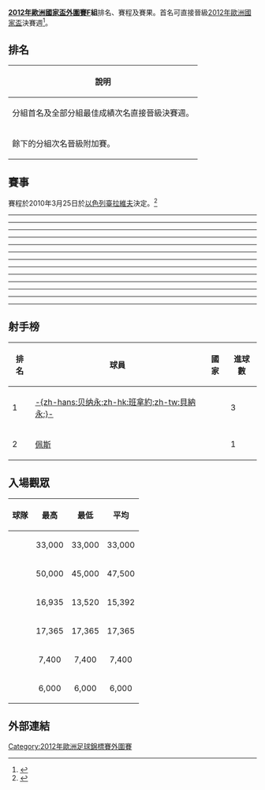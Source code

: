 {{Link style|time=2015-12-13T12:15:42+00:00}}
'''[[2012年歐洲國家盃外圍賽|2012年歐洲國家盃外圍賽]]F組'''排名、賽程及賽果。首名可直接晉級[[2012年歐洲國家盃|2012年歐洲國家盃]]決賽週<ref>{{cite web |title=UEFA Euro 2012 qualifying Group F |url=http://www.uefa.com/uefaeuro2012/standings/round=15171/group=700962/index.html |work=UEFA.com |publisher=Union of European Football Associations |accessdate=5 October 2010 |archive-date=2011-10-24 |archive-url=https://web.archive.org/web/20111024023829/http://www.uefa.com/uefaeuro2012/standings/round=15171/group=700962/index.html |dead-url=no }}</ref>。

== 排名 ==
{| class="wikitable"
|-
!說明
|- bgcolor=#ccffcc
|分組首名及全部分組最佳成績次名直接晉級決賽週。 
|- bgcolor=#ccccff
|餘下的分組次名晉級附加賽。 
|}

{{UEFA Euro 2012 qualifying Group F
|expanded=yes
|fixtures=yes
|tiebreakers=yes}}

== 賽事 ==
賽程於2010年3月25日於[[以色列|以色列]][[臺拉維夫|臺拉維夫]]決定。<ref>{{cite news |title=2012年歐洲國家盃外圍賽F組賽程表 |url=http://www.uefa.com/uefaeuro2012/news/newsid=1467876.html |work=UEFA.com |publisher=UEFA |date=2010年3月25日 |accessdate=2010年3月25日 |archive-date=2011年9月26日 |archive-url=https://web.archive.org/web/20110926104058/http://www.uefa.com/uefaeuro2012/news/newsid=1467876.html |dead-url=no }}</ref>

<div id="以色列 v 馬耳他"></div>{{footballbox
|date = 2010年9月2日
|time = 21:15 [[UTC+3|UTC+3]]
|team1 = {{fb-rt|ISR}}
|score = 3 – 1
|report = [http://cn.uefa.com/uefaeuro/season=2012/matches/round=15171/match=2002261/postmatch/report/index.html 報導]{{dead link|date=2018年5月 |bot=InternetArchiveBot |fix-attempted=yes }}
|team2 = {{fb|MLT}}
|goals1 = [[約西·貝納永|-{zh-hans:贝纳永;zh-hk:班拿約;zh-tw:貝納永;}-]] {{goal|7||64|pen.|75}}
|goals2 = [[:en:Jamie_Pace|佩斯]] {{goal|38}}
|stadium = [[:en:Ramat_Gan|拉馬特甘]], [[:en:Ramat_Gan_Stadium|拉馬特甘球場]] 
|attendance = 17,365
|referee = [[:en:Said_Ennjimi|塞德·恩吉米]]（{{nfa|FRA}}） }}

<div id="拉脫維亞 v 克羅地亞"></div>{{footballbox
|date = 2010年9月3日
|time = 21:00 [[UTC+3|UTC+3]]
|team1 = {{fb|LVA}}
|score = 0 – 3
|report = [http://cn.uefa.com/uefaeuro/season=2012/matches/round=15171/match=2002262/postmatch/report/index.html 報導]{{dead link|date=2018年5月 |bot=InternetArchiveBot |fix-attempted=yes }}
|team2 = {{fb|CRO}}
|goals1 = 
|goals2 = [[姆拉登·佩特里奇|柏歷]] {{goal|43}}<br />[[伊维卡·奥利奇|奧歷]] {{goal|51}}<br />[[达里奥·斯尔纳|施拿]] {{goal|82}}
|stadium = [[里加|里加]], [[斯孔托体育场|史干圖球場]]
|attendance = 7,600
|referee = [[:en:Björn_Kuipers|波恩·庫伊佩爾斯]]（{{nfa|NED}}） }}

<div id="希臘 v 格魯吉亞"></div>{{footballbox
|date = 2010年9月3日
|time = 21:45 [[UTC+3|UTC+3]]
|team1 = {{fb-rt|GRE}}
|score = 1 – 1
|report = [http://cn.uefa.com/uefaeuro/season=2012/matches/round=15171/match=2002255/postmatch/report/index.html 報導]{{dead link|date=2018年5月 |bot=InternetArchiveBot |fix-attempted=yes }}
|team2 = {{fb|GEO}}
|goals1 = [[:en:Nikos_Spiropoulos|斯皮洛普洛斯]] {{goal|72}}
|goals2 = [[:en:Aleksandr_Iashvili|亞甚維利]] {{goal|3}}
|stadium = [[比雷埃夫斯|比雷埃夫斯]], [[:en:Karaiskakis_Stadium|卡拉斯卡基斯球場]]
|attendance = 14,794
|referee = [[:en:Carlos_Clos_Gómez|卡路士·克羅斯·戈麥斯]]（{{nfa|ESP}}） }}
----
<div id="格魯吉亞 v 以色列"></div>{{footballbox
|date = 2010年9月7日
|time = 21:00 [[UTC+4|UTC+4]]
|team1 = {{fb-rt|GEO}}
|score = 0 – 0
|report = [http://cn.uefa.com/uefaeuro/season=2012/matches/round=15171/match=2002269/postmatch/report/index.html 報導]{{dead link|date=2018年5月 |bot=InternetArchiveBot |fix-attempted=yes }}
|team2 = {{fb|ISR}}
|goals1 = 
|goals2 = 
|stadium = [[第比利斯|第比利斯]], [[:en:Boris_Paichadze_Stadium|伯里斯·派查德斯球場]]
|attendance = 45,000
|referee = [[:en:Sascha_Kever|薩斯查·科沃爾]]（{{nfa|SUI}}） }}

<div id="馬耳他 v 拉脫維亞"></div>{{footballbox
|date = 2010年9月7日
|time = 19:30 [[UTC+2|UTC+2]]
|team1 = {{fb-rt|MLT}}
|score = 0 – 2
|report = [http://cn.uefa.com/uefaeuro/season=2012/matches/round=15171/match=2002276/postmatch/report/index.html 報導]{{dead link|date=2018年5月 |bot=InternetArchiveBot |fix-attempted=yes }}
|team2 = {{fb|LVA}}
|goals1 = 
|goals2 = [[:en:Kaspars_Gorkšs|戈爾克斯]] {{goal|42}}<br />[[:en:Maris_Verpakovskis|維爾帕科夫斯基斯]] {{goal|84}}
|stadium = [[瓦萊塔|瓦萊塔]], [[:en:Ta'Qali_Stadium|瓦萊塔國家球場]]  
|attendance = 6,255
|referee = [[:en:Tony_Asumaa|東尼·阿蘇馬]]（{{nfa|FIN}}） }}

<div id="克羅地亞 v 希臘"></div>{{footballbox
|date = 2010年9月7日
|time = 20:30 [[UTC+2|UTC+2]]
|team1 = {{fb-rt|CRO}}
|score = 0 – 0
|report = [http://cn.uefa.com/uefaeuro/season=2012/matches/round=15171/match=2002247/postmatch/report/index.html 報導]{{dead link|date=2018年5月 |bot=InternetArchiveBot |fix-attempted=yes }}
|team2 = {{fb|GRE}}
|goals1 = 
|goals2 = 
|stadium = [[薩格勒布|薩格勒布]], [[:en:Maksimir_Stadium|馬克西米爾球場]]
|attendance = 24,399
|referee = [[:en:Claus_Bo_Larsen|克勞斯·拉爾森]]（{{nfa|DEN}}） }}
----
<div id="格魯吉亞 v 馬耳他"></div>{{footballbox
|date = 2010年10月8日
|time = 21:00 [[UTC+4|UTC+4]]
|team1 = {{fb-rt|GEO}}
|score = 1 – 0
|report = [http://cn.uefa.com/uefaeuro/season=2012/matches/round=15171/match=2002271/postmatch/report/index.html 報導]{{dead link|date=2018年5月 |bot=InternetArchiveBot |fix-attempted=yes }}
|team2 = {{fb|MLT}}
|goals1 = [[:en:David_Siradze|西拉德澤]] {{goal|90+1}}
|goals2 = 
|stadium = [[第比利斯|第比利斯]], [[:en:Boris_Paichadze_Stadium|伯里斯·派查德斯球場]]
|attendance = 38,000
|referee = [[:en:Alan_Black_(referee)|阿蘭·布萊克]]（{{nfa|NIR}}） }}

<div id="希臘 v 拉脫維亞"></div>{{footballbox
|date = 2010年10月8日
|time = 21:45 [[UTC+3|UTC+3]]
|team1 = {{fb-rt|GRE}}
|score = 1 – 0
|report = [http://cn.uefa.com/uefaeuro/season=2012/matches/round=15171/match=2002254/postmatch/report/index.html 報導]{{dead link|date=2018年5月 |bot=InternetArchiveBot |fix-attempted=yes }}
|team2 = {{fb|LVA}}
|goals1 = [[華斯利斯·托路斯迪斯|托路斯迪斯]] {{goal|58}}
|goals2 = 
|stadium = [[比雷埃夫斯|比雷埃夫斯]], [[:en:Karaiskakis_Stadium|卡拉斯卡基斯球場]]
|attendance = 13,520
|referee = [[安東尼奧·達馬托|安東尼奧·達馬托]]（{{nfa|ITA}}） }}
----
<div id="以色列 v 克羅地亞"></div>{{footballbox
|date = 2010年10月9日
|time = 20:30 [[UTC+3|UTC+3]]
|team1 = {{fb-rt|ISR}}
|score = 1 – 2
|report = [http://cn.uefa.com/uefaeuro/season=2012/matches/round=15171/match=2002257/postmatch/report/index.html 報導]{{dead link|date=2018年5月 |bot=InternetArchiveBot |fix-attempted=yes }}
|team2 = {{fb|CRO}}
|goals1 = [[:en:Itay_Shechter|施赫特]] {{goal|81}}
|goals2 = [[尼高·卡蘭積卡|卡蘭積卡]] {{goal|36|pen.|41}}
|stadium = [[:en:Ramat_Gan|拉馬特甘]], [[:en:Ramat_Gan_Stadium|拉馬特甘球場]] 
|attendance = 33,421
|referee = [[:en:Wolfgang_Stark|禾爾夫岡·史達]]（{{nfa|GER}}） }}
----
<div id="拉脫維亞 v 格魯吉亞"></div>{{footballbox
|date = 2010年10月12日
|time = 20:00 [[UTC+3|UTC+3]]
|team1 = {{fb-rt|LVA}}
|score = 1 – 1
|report = [http://cn.uefa.com/uefaeuro/season=2012/matches/round=15171/match=2002265/postmatch/report/index.html 報導]{{dead link|date=2018年5月 |bot=InternetArchiveBot |fix-attempted=yes }}
|team2 = {{fb|GEO}}
|goals1 = [[:en:Aleksandrs_Cauņa|考纳]] {{goal|90+1}}
|goals2 = [[:en:David_Siradze|西拉德澤]] {{goal|74}}
|stadium = [[里加|里加]], [[斯孔托体育场|史干圖球場]]
|attendance = 4,330
|referee = [[:en:Manuel_De_Sousa|馬努·德·索薩]]（{{nfa|POR}}） }}

<div id="希臘 v 以色列"></div>{{footballbox
|date = 2010年10月12日
|time = 21:45 [[UTC+3|UTC+3]]
|team1 = {{fb-rt|GRE}}
|score = 2 – 1
|report = [http://cn.uefa.com/uefaeuro/season=2012/matches/round=15171/match=2002253/postmatch/report/index.html 報導]{{dead link|date=2018年5月 |bot=InternetArchiveBot |fix-attempted=yes }}
|team2 = {{fb|ISR}}
|goals1 = [[迪美迪斯·沙賓基迪斯|沙賓基迪斯]] {{goal|22}} <br/>[[:en:Georgios_Karagounis|加拉高尼斯]] {{goal|63|pen.}}
|goals2 = [[:en:Nikos_Spyropoulos|斯皮洛普洛斯]] {{goal|59|o.g.}}
|stadium = [[比雷埃夫斯|比雷埃夫斯]], [[:en:Karaiskakis_Stadium|卡拉斯卡基斯球場]]
|attendance = 16,935
|referee = [[:en:Martin_Hansson|馬田·漢臣]]（{{nfa|SWE}}） }}
----
<div id="克羅地亞 v 馬耳他"></div>{{footballbox
|date = 2010年11月17日
|time = 17:30 [[UTC+1|UTC+1]]
|team1 = {{fb-rt|CRO}}
|score = 3 – 0
|report = [http://cn.uefa.com/uefaeuro/season=2012/matches/round=15171/match=2002251/postmatch/report/index.html 報導]{{dead link|date=2018年5月 |bot=InternetArchiveBot |fix-attempted=yes }}
|team2 = {{fb|MLT}}
|goals1 = [[尼高·卡蘭積卡|卡蘭積卡]] {{goal|19||42}} <br/>[[尼古拉·卡利尼奇|卡連歷]] {{goal|81}}
|goals2 = 
|stadium = [[薩格勒布|薩格勒布]], [[:en:Maksimir_Stadium|馬克西米爾球場]] 
|attendance = 9,000
|referee = [[:en:Duarte_Gomes|杜亞特·高美斯]]（{{nfa|POR}}） }}
----
<div id="格魯吉亞 v 克羅地亞"></div>{{footballbox
|date = 2011年3月26日
|time = 21:00 [[UTC+4|UTC+4]]
|team1 = {{fb-rt|GEO}}
|score = 1 – 0
|report = [http://cn.uefa.com/uefaeuro/season=2012/matches/round=15171/match=2002267/postmatch/report/index.html 報導]{{dead link|date=2018年5月 |bot=InternetArchiveBot |fix-attempted=yes }}
|team2 = {{fb|CRO}}
|goals1 = [[萊萬·科比亞什維利|高拜亞韋利]] {{goal|90}}
|goals2 = 
|stadium = [[第比利斯|第比利斯]], [[:en:Boris_Paichadze_Stadium|伯里斯·派查德斯球場]]
|attendance = 54,500
|referee = [[保羅·塔伊亞文托|保羅·塔伊亞文托]]（{{nfa|ITA}}） }}

<div id="以色列 v 拉脫維亞"></div>{{footballbox
|date = 2011年3月26日
|time = 21:00 [[UTC+2|UTC+2]]
|team1 = {{fb-rt|ISR}}
|score = 2 – 1
|report = [http://cn.uefa.com/uefaeuro/season=2012/matches/round=15171/match=2002259/postmatch/report/index.html 報導]{{dead link|date=2018年5月 |bot=InternetArchiveBot |fix-attempted=yes }}
|team2 = {{fb|LVA}}
|goals1 = [[:en:Elyaniv_Barda|巴爾達]] {{goal|16}} <br/>[[:en:Biram_Kayal|卡亞爾]] {{goal|81}}
|goals2 = [[:en:Kaspars_Gorkšs|戈卡斯]] {{goal|62}}
|stadium = [[特拉維夫|特拉維夫]], [[:en:Bloomfield_Stadium|布魯姆菲爾德球場]] 
|attendance = 10,801
|referee = [[:en:Milorad_Mažić|米洛拉德·馬齊克]]（{{nfa|SRB}}） }}

<div id="馬耳他 v 希臘"></div>{{footballbox
|date = 2011年3月26日
|time = 20:30 [[UTC+1|UTC+1]]
|team1 = {{fb-rt|MLT}}
|score = 0 – 1
|report = [http://cn.uefa.com/uefaeuro/season=2012/matches/round=15171/match=2002273/postmatch/report/index.html 報導]{{dead link|date=2018年5月 |bot=InternetArchiveBot |fix-attempted=yes }}
|team2 = {{fb|GRE}}
|goals1 = 
|goals2 = [[華斯利斯·托路斯迪斯|托路斯迪斯]] {{goal|90+4}}
|stadium = [[瓦萊塔|瓦萊塔]], [[:en:Ta'Qali_Stadium|瓦萊塔國家球場]]  
|attendance = 10,605
|referee = [[米高·維奈爾|米高·維奈爾]]（{{nfa|GER}}） }}
----
<div id="以色列 v 格魯吉亞"></div>{{footballbox
|date = 2011年3月29日
|time = 21:05 [[UTC+2|UTC+2]]
|team1 = {{fb-rt|ISR}}
|score = 1 – 0
|report = [http://cn.uefa.com/uefaeuro/season=2012/matches/round=15171/match=2002260/postmatch/report/index.html 報導]{{dead link|date=2018年5月 |bot=InternetArchiveBot |fix-attempted=yes }}
|team2 = {{fb|GEO}}
|goals1 = [[:en:Tal_Ben_Haim_(footballer_born_1989)|本·哈伊姆]] {{goal|59}}
|goals2 = 
|stadium = [[特拉維夫|特拉維夫]], [[:en:Bloomfield_Stadium|布魯姆菲爾德球場]]  
|attendance = 13,716
|referee = [[:en:Fredy_Fautrel|福雷蒂·法特雷爾]]（{{nfa|FRA}}） }}
----
<div id="克羅地亞 v 格魯吉亞"></div>{{footballbox
|date = 2011年6月3日
|time = 20:00 [[UTC+2|UTC+2]]
|team1 = {{fb-rt|CRO}}
|score = 2 – 1
|report = [http://cn.uefa.com/uefaeuro/season=2012/matches/round=15171/match=2002250/postmatch/report/index.html 報導]{{dead link|date=2018年5月 |bot=InternetArchiveBot |fix-attempted=yes }}
|team2 = {{fb|GEO}}
|goals1 = [[马里奥·曼祖基奇|文迪蘇傑]] {{goal|76}} <br/>[[尼古拉·卡利尼奇|卡連歷]] {{goal|78}}
|goals2 = [[:en:Jaba_Kankava|簡卡華]] {{goal|17}}
|stadium = [[斯普利特|斯普利特]], [[:en:Stadion_Poljud|波約德球場]] 
|attendance = 28,000
|referee = [[:en:Stefan_Johannesson|施特凡·喬納森]]（{{nfa|SWE}}） }}
----
<div id="拉脫維亞 v 以色列"></div>{{footballbox
|date = 2011年6月4日
|time = 19:30 [[UTC+3|UTC+3]]
|team1 = {{fb-rt|LVA}}
|score = 1 – 2
|report = [http://cn.uefa.com/uefaeuro/season=2012/matches/round=15171/match=2002264/postmatch/report/index.html 報導]{{dead link|date=2018年5月 |bot=InternetArchiveBot |fix-attempted=yes }}
|team2 = {{fb|ISR}}
|goals1 = [[:en:Aleksandrs_Cauņa|考纳]] {{goal|62|pen.}}
|goals2 = [[約西·貝納永|-{zh-hans:贝纳永;zh-hk:班拿約;zh-tw:貝納永;}-]] {{goal|19}} <br/>[[:en:Tal_Ben_Haim|本·哈伊姆I]] {{goal|43|pen.}}
|stadium = [[里加|里加]], [[斯孔托体育场|史干圖球場]]
|attendance = 6,147
|referee = [[:en:Alan_Kelly_(referee)|阿蘭·凱利]]（{{nfa|IRL}}） }}

<div id="希臘 v 馬耳他"></div>{{footballbox
|date = 2011年6月4日
|time = 21:30 [[UTC+3|UTC+3]]
|team1 = {{fb-rt|GRE}}
|score = 3 – 1
|report = [http://cn.uefa.com/uefaeuro/season=2012/matches/round=15171/match=2002256/postmatch/report/index.html 報導]{{dead link|date=2018年5月 |bot=InternetArchiveBot |fix-attempted=yes }}
|team2 = {{fb|MLT}}
|goals1 = [[:en:Ioannis_Fetfatzidis|菲特法特齊迪斯]] {{goal|8||64}} <br/>[[:en:Kyriakos_Papadopoulos|K.柏巴道普路斯]] {{goal|26}}
|goals2 = [[:en:Michael_Mifsud|米夫蘇德]] {{goal|54}}
|stadium = [[比雷埃夫斯|比雷埃夫斯]], [[:en:Karaiskakis_Stadium|卡拉斯卡基斯球場]]
|attendance = 14,746
|referee = [[:en:Pawel_Gil|帕維爾·吉爾]]（{{nfa|POL}}） }}
----
<div id="以色列 v 希臘"></div>{{footballbox
|date = 2011年9月2日
|time = 16:05 [[UTC+3|UTC+3]]
|team1 = {{fb-rt|ISR}}
|score = 0 – 1
|report = [http://cn.uefa.com/uefaeuro/season=2012/matches/round=15171/match=2002258/postmatch/report/index.html 報導]{{dead link|date=2018年5月 |bot=InternetArchiveBot |fix-attempted=yes }}
|team2 = {{fb|GRE}}
|goals1 = 
|goals2 = [[:en:Sotiris_Ninis|尼尼斯]] {{goal|60}}
|stadium = [[特拉維夫|特拉維夫]], [[:en:Bloomfield_Stadium|布魯姆菲爾德球場]]  
|attendance = 13,100
|referee = [[:en:Craig_Thomson_(referee)|克拉格·亞歷山大·托馬森]]（{{nfa|SCO}}） }}

<div id="格魯吉亞 v 拉脫維亞"></div>{{footballbox
|date = 2011年9月2日
|time = 21:00 [[UTC+4|UTC+4]]
|team1 = {{fb-rt|GEO}}
|score = 0 – 1
|report = [http://cn.uefa.com/uefaeuro/season=2012/matches/round=15171/match=2002270/postmatch/report/index.html 報導]{{dead link|date=2018年5月 |bot=InternetArchiveBot |fix-attempted=yes }}
|team2 = {{fb|LVA}}
|goals1 = 
|goals2 = [[:en:Aleksandrs_Cauņa|考納]] {{goal|63}}
|stadium = [[第比利斯|第比利斯]], [[:en:Boris_Paichadze_Stadium|伯里斯·派查德斯球場]]
|attendance = 15,422
|referee = [[:en:Leontios_Trattou|雷奧蒂諾斯·特拉圖]]（{{nfa|CYP}}） }}

<div id="馬耳他 v 克羅地亞"></div>{{footballbox
|date = 2011年9月2日
|time = 19:00 [[UTC+2|UTC+2]]
|team1 = {{fb-rt|MLT}}
|score = 1 – 3
|report = [http://cn.uefa.com/uefaeuro/season=2012/matches/round=15171/match=2002272/postmatch/report/index.html 報導]{{dead link|date=2018年5月 |bot=InternetArchiveBot |fix-attempted=yes }}
|team2 = {{fb|CRO}}
|goals1 = [[:en:Michael_Mifsud|米夫蘇德]] {{goal|38}}
|goals2 = [[:en:Ognjen_Vukojević|武克傑維奇]] {{goal|11}} <br/>[[:en:Milan_Badelj|巴德利]] {{goal|32}} <br/> [[德扬·洛夫伦|洛夫倫]] {{goal|68}}
|stadium = [[瓦萊塔|瓦萊塔]], [[:en:Ta'Qali_Stadium|瓦萊塔國家球場]] 
|attendance = 6,150
|referee = [[:en:Tony_Chapron|東尼·查浦隆]]（{{nfa|FRA}}） }}
----
<div id="克羅地亞 v 以色列"></div>{{footballbox
|date = 2011年9月6日
|time = 20:00 [[UTC+2|UTC+2]]
|team1 = {{fb-rt|CRO}}
|score = 3 – 1
|report = [http://cn.uefa.com/uefaeuro/season=2012/matches/round=15171/match=2002248/postmatch/report/index.html 報導]{{dead link|date=2018年5月 |bot=InternetArchiveBot |fix-attempted=yes }}
|team2 = {{fb|ISR}}
|goals1 = [[卢卡·莫德里奇|莫迪歷]] {{goal|47}} <br/>[[伊度亞度·達施華|伊度亞度·達施華]] {{goal|55||57}}
|goals2 = [[托莫·赫梅德|希美特]] {{goal|44}}
|stadium = [[薩格勒布|薩格勒布]], [[:en:Maksimir_Stadium|馬克西米爾球場]] 
|attendance = 13,688
|referee = [[:en:Carlos_Velasco_Carballo|卡洛斯·貝拉斯科·卡巴洛]]（{{nfa|ESP}}） }}

<div id="馬耳他 v 格魯吉亞"></div>{{footballbox
|date = 2011年9月6日
|time = 20:30 [[UTC+2|UTC+2]]
|team1 = {{fb-rt|MLT}}
|score = 1 – 1
|report = [http://cn.uefa.com/uefaeuro/season=2012/matches/round=15171/match=2002275/postmatch/report/index.html 報導]{{dead link|date=2018年5月 |bot=InternetArchiveBot |fix-attempted=yes }}
|team2 = {{fb|GEO}}
|goals1 = [[:en:Michael_Mifsud|米夫蘇德]] {{goal|25}}
|goals2 = [[:en:Jaba_Kankava|簡卡華]] {{goal|15}}
|stadium = [[瓦萊塔|瓦萊塔]], [[:en:Ta'Qali_Stadium|瓦萊塔國家球場]] 
|attendance = 5,000
|referee = [[:en:Pol_van_Boekel|雲·博克爾]]（{{nfa|NED}}） }}

<div id="拉脫維亞 v 希臘"></div>{{footballbox
|date = 2011年9月6日
|time = 21:30 [[UTC+3|UTC+3]]
|team1 = {{fb-rt|LVA}}
|score = 1 – 1
|report = [http://cn.uefa.com/uefaeuro/season=2012/matches/round=15171/match=2002263/postmatch/report/index.html 報導]{{dead link|date=2018年5月 |bot=InternetArchiveBot |fix-attempted=yes }}
|team2 = {{fb|GRE}}
|goals1 = [[:en:Aleksandrs_Cauņa|考納]] {{goal|19}}
|goals2 = [[:en:Kyriakos_Papadopoulos|K.柏巴道普路斯]] {{goal|84}}
|stadium = [[里加|里加]], [[斯孔托体育场|史干圖球場]]
|attendance = 5,415
|referee = [[:en:Stanislav_Todorov|斯坦尼斯拉夫·托多洛夫]]（{{nfa|BUL}}） }}
----
<div id="拉脫維亞 v 馬耳他"></div>{{footballbox
|date = 2011年10月7日
|time = 20:00 [[UTC+3|UTC+3]]
|team1 = {{fb-rt|LVA}}
|score = 2 – 0
|report = [http://cn.uefa.com/uefaeuro/season=2012/matches/round=15171/match=2002266/postmatch/report/index.html 報導]{{dead link|date=2018年5月 |bot=InternetArchiveBot |fix-attempted=yes }}
|team2 = {{fb|MLT}}
|goals1 = [[:en:Aleksejs_Višņakovs|維斯納科夫斯]] {{goal|33}} <br/>[[:en:Artiom_Rudņev|魯德內夫]] {{goal|83}}
|goals2 = 
|stadium = [[里加|里加]], [[斯孔托体育场|史干圖球場]]
|attendance = 4,315
|referee = [[:en:Richard_Trutz|理查德·特魯茨]]（{{nfa|SVK}}） }}

<div id="希臘 v 克羅地亞"></div>{{footballbox
|date = 2011年10月7日
|time = 21:45 [[UTC+3|UTC+3]]
|team1 = {{fb-rt|GRE}}
|score = 2 – 0
|report = [http://cn.uefa.com/uefaeuro/season=2012/matches/round=15171/match=2002252/postmatch/report/index.html 報導]{{dead link|date=2018年5月 |bot=InternetArchiveBot |fix-attempted=yes }}
|team2 = {{fb|CRO}}
|goals1 = [[佐治奧斯·森馬拉斯|森馬拉斯]] {{goal|71}} <br/>[[塞奥法尼斯·耶卡斯|耶卡斯]] {{goal|79}}
|goals2 = 
|stadium = [[比雷埃夫斯|比雷埃夫斯]], [[:en:Karaiskakis_Stadium|卡拉斯卡基斯球場]]
|attendance = 27,200
|referee = [[侯活·韋比|侯活·韋比]]（{{nfa|ENG}}） }}
----
<div id="格魯吉亞 v 希臘"></div>{{footballbox
|date = 2011年10月11日
|time = 21:00 [[UTC+4|UTC+4]]
|team1 = {{fb-rt|GEO}}
|score = 1 – 2
|report = [http://cn.uefa.com/uefaeuro/season=2012/matches/round=15171/match=2002268/postmatch/report/index.html 報導]{{dead link|date=2018年5月 |bot=InternetArchiveBot |fix-attempted=yes }}
|team2 = {{fb|GRE}}
|goals1 = [[:en:David_Targamadze|達加馬迪斯]] {{goal|19}}
|goals2 = [[:en:Georgios_Fotakis|霍達基斯]] {{goal|79}} <br/>[[安杰洛斯·查理斯特亚斯|查列斯迪斯]] {{goal|85}}
|stadium = [[第比利斯|第比利斯]], [[:en:Mikheil_Meskhi_Stadium|米克海爾-梅斯克伊球場]]
|attendance = 7,824
|referee = [[:en:Daniele_Orsato|達涅利·奧沙托]]（{{nfa|ITA}}） }}

<div id="馬耳他 v 以色列"></div>{{footballbox
|date = 2011年10月11日
|time = 19:00 [[UTC+2|UTC+2]]
|team1 = {{fb-rt|MLT}}
|score = 0 – 2
|report = [http://cn.uefa.com/uefaeuro/season=2012/matches/round=15171/match=2002274/postmatch/report/index.html 報導]{{dead link|date=2018年5月 |bot=InternetArchiveBot |fix-attempted=yes }}
|team2 = {{fb|ISR}}
|goals1 = 
|goals2 = [[:en:Lior_Refaelov|拉法埃洛夫]] {{goal|11}} <br/>[[:en:Rami_Gershon|格爾索恩]] {{goal|90+3}}
|stadium = [[瓦萊塔|瓦萊塔]], [[:en:Ta'Qali_Stadium|瓦萊塔國家球場]]
|attendance = 2,614
|referee = [[:en:Bruno_Paixão|布魯諾·帕伊肖]]（{{nfa|POR}}） }}

<div id="克羅地亞 v 拉脫維亞"></div>{{footballbox
|date = 2011年10月11日
|time = 19:00 [[UTC+2|UTC+2]]
|team1 = {{fb-rt|CRO}}
|score = 2 – 0
|report = [http://cn.uefa.com/uefaeuro/season=2012/matches/round=15171/match=2002249/postmatch/report/index.html 報導]{{dead link|date=2018年5月 |bot=InternetArchiveBot |fix-attempted=yes }}
|team2 = {{fb|LVA}}
|goals1 = [[伊度亞度·達施華|伊度亞度·達施華]] {{goal|66}} <br/>[[马里奥·曼祖基奇|文迪蘇傑]] {{goal|72}}
|goals2 = 
|stadium = [[里耶卡|里耶卡]], [[:en:Stadion_Kantrida|坎特利達球場]]
|attendance = 8,370
|referee = [[:en:Antony_Gautier|安東尼·高迪爾]]（{{nfa|FRA}}） }}

== 射手榜 ==
{| class="wikitable" style="text-align:center"
|-
! 排名
! 球員
! 國家
! 進球數
|-
|1
|align="left"|[[約西·貝納永|-{zh-hans:贝纳永;zh-hk:班拿約;zh-tw:貝納永;}-]]
|align="left"|{{fb|ISR}}
|3
|-
|2
|align="left"|[[:en:Jamie_Pace|佩斯]]
|align="left"|{{MLT}}
|1
|}

== 入場觀眾 ==
{| class="wikitable sortable"
|-
! 球隊
! 最高
! 最低
! 平均
|-
| {{fb|Croatia}} || align="center" | 33,000 || align="center" | 33,000 || align="center" | 33,000
|-
| {{fb|Georgia}} || align="center" | 50,000 || align="center" | 45,000 || align="center" | 47,500
|-
| {{fb|Greece}} || align="center" | 16,935 || align="center" | 13,520 || align="center" | 15,392
|-
| {{fb|Israel}} || align="center" | 17,365 || align="center" | 17,365 || align="center" | 17,365
|-
| {{fb|Latvia}} || align="center" | 7,400 || align="center" | 7,400 || align="center" | 7,400
|-
| {{fb|Malta}} || align="center" | 6,000 || align="center" | 6,000 || align="center" | 6,000
|}

== 外部連結 ==
{{reflist}}

{{2012年欧洲足球锦标赛外围赛}}

[[Category:2012年歐洲足球錦標賽外圍賽|Category:2012年歐洲足球錦標賽外圍賽]]